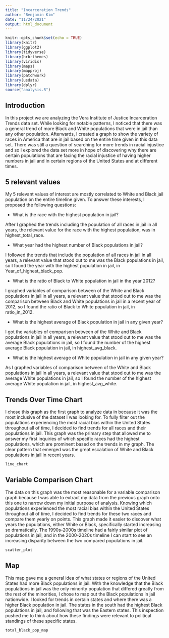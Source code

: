 ---
title: "Incarceration Trends"
author: "Benjamin Kim"
date: "11/24/2021"
output: html_document
---

```{r setup, include=FALSE}
knitr::opts_chunk$set(echo = TRUE)
library(knitr)
library(ggplot2)
library(tidyverse)
library(hrbrthemes)
library(viridis)
library(maps)
library(mapproj)
library(patchwork)
library(usdata)
library(dplyr)
source("analysis.R")
```
## Introduction
In this project we are analyzing the Vera Institute of Justice Incarceration Trends data set. While looking for notable patterns, I noticed that there was a general trend of more Black and White populations that were in jail than any other population. Afterwards, I created a graph to show the variety of races in America that are in jail based on the entire time given in this data set. There was still a question of searching for more trends in racial injustice and so I explored the data set more in hope of discovering why there are certain populations that are facing the racial injustice of having higher numbers in jail and in certain regions of the United States and at different times.


## 5 relevant values

My 5 relevant values of interest are mostly correlated to White and Black jail population on the entire timeline given. To answer these interests, I proposed the following questions:

 - What is the race with the highest population in jail?

After I graphed the trends including the population of all races in jail in all years, the relevant value for the race with the highest population, was in highest_total_race.

 - What year had the highest number of Black populations in jail?

I followed the trends that include the population of all races in jail in all years, a relevant value that stood out to me was the Black populations in jail, so I found the year with the highest population in jail, in Year_of_highest_black_pop.


 - What is the ratio of Black to White population in jail in the year 2012?

I graphed variables of comparison between of the White and Black populations in jail in all years, a relevant value that stood out to me was the comparison between Black and White populations in jail in a recent year of 2012, so I found the ratio of Black to White population in jail, in ratio_in_2012.

 - What is the highest average of Black population in jail in any given year?

I got the variables of comparison between of the White and Black populations in jail in all years, a relevant value that stood out to me was the average Black populations in jail, so I found the number of the highest average Black population in jail, in highest_avg_black.

 - What is the highest average of White population in jail in any given year?

As I graphed variables of comparison between of the White and Black populations in jail in all years, a relevant value that stood out to me was the average White populations in jail, so I found the number of the highest average White population in jail, in highest_avg_white.




## Trends Over Time Chart
I chose this graph as the first graph to analyze data in because it was the most inclusive of the dataset I was looking for. To fully filter out the populations experiencing the most racial bias within the United States throughout all of time, I decided to find trends for all races and their populations in jail. This graph was the primary step that allowed me to answer my first inquiries of which specific races had the highest populations, which are prominent based on the trends in my graph. The clear pattern that emerged was the great escalation of White and Black populations in jail in recent years.


```{r, echo=FALSE, warning=FALSE}
line_chart
```

## Variable Comparison Chart 
The data on this graph was the most reasonable for a variable comparison graph because I was able to extract my data from the previous graph onto this one to narrow down my initial purpose of analysis. Knowing which populations experienced the most racial bias within the United States throughout all of time, I decided to find trends for these two races and compare them yearly on points. This graph made it easier to discover what years the populations, either White or Black, specifically started increasing so dramatically. The 1990s-2000s timeline had a fairly similar plot of populations in jail, and in the 2000-2020s timeline I can start to see an increasing disparity between the two compared populations in jail.


```{r, echo=FALSE, warning=FALSE}
scatter_plot
```

## Map
This map gave me a general idea of what states or regions of the United States had more Black populations in jail. With the knowledge that the Black populations in jail was the only minority population that differed greatly from the rest of the minorities, I chose to map out the Black populations in jail nationwide. I looked for trends in certain states and where there was a higher Black population in jail. The states in the south had the highest Black populations in jail, and following that was the Eastern states. This inspection pushed me to think about how these findings were relevant to political standings of these specific states. 
```{r, echo=FALSE, warning=FALSE}
total_black_pop_map
```
